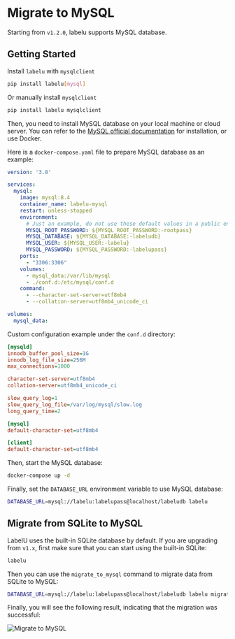 
# Migrate to MySQL

Starting from `v1.2.0`, labelu supports MySQL database.

## Getting Started

Install `labelu` with `mysqlclient`

```bash
pip install labelu[mysql]
```

Or manually install `mysqlclient`

```bash
pip install labelu mysqlclient
```

Then, you need to install MySQL database on your local machine or cloud server. You can refer to the [MySQL official documentation](https://dev.mysql.com/downloads/installer/) for installation, or use Docker.

Here is a `docker-compose.yaml` file to prepare MySQL database as an example:

```yaml title="docker-compose.yml"
version: '3.8'

services:
  mysql:
    image: mysql:8.4
    container_name: labelu-mysql
    restart: unless-stopped
    environment:
      # Just an example, do not use these default values in a public environment, and do not write passwords in plain text in the docker-compose.yml file
      MYSQL_ROOT_PASSWORD: ${MYSQL_ROOT_PASSWORD:-rootpass}
      MYSQL_DATABASE: ${MYSQL_DATABASE:-labeludb}
      MYSQL_USER: ${MYSQL_USER:-labelu}
      MYSQL_PASSWORD: ${MYSQL_PASSWORD:-labelupass}
    ports:
      - "3306:3306"
    volumes:
      - mysql_data:/var/lib/mysql
      - ./conf.d:/etc/mysql/conf.d
    command:
      - --character-set-server=utf8mb4
      - --collation-server=utf8mb4_unicode_ci

volumes:
  mysql_data:
```

Custom configuration example under the `conf.d` directory:

```ini title="conf.d/labelu.cnf"
[mysqld]
innodb_buffer_pool_size=1G
innodb_log_file_size=256M
max_connections=1000

character-set-server=utf8mb4
collation-server=utf8mb4_unicode_ci

slow_query_log=1
slow_query_log_file=/var/log/mysql/slow.log
long_query_time=2

[mysql]
default-character-set=utf8mb4

[client]
default-character-set=utf8mb4
```

Then, start the MySQL database:

```bash
docker-compose up -d
```

Finally, set the `DATABASE_URL` environment variable to use MySQL database:

```bash
DATABASE_URL=mysql://labelu:labelupass@localhost/labeludb labelu
```

## Migrate from SQLite to MySQL

LabelU uses the built-in SQLite database by default. If you are upgrading from `v1.x`, first make sure that you can start using the built-in SQLite:

```bash
labelu
```

Then you can use the `migrate_to_mysql` command to migrate data from SQLite to MySQL:

```bash
DATABASE_URL=mysql://labelu:labelupass@localhost/labeludb labelu migrate_to_mysql
```

Finally, you will see the following result, indicating that the migration was successful:

![Migrate to MySQL](/assets/migrate-to-mysql.png)

